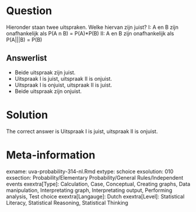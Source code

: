 Question
========

Hieronder staan twee uitspraken. Welke hiervan zijn juist?
I: A en B zijn onafhankelijk als P(A n B) = P(A)*P(B)
II: A en B zijn onafhankelijk als P(A|||B) = P(B)

Answerlist
----------
* Beide uitspraak zijn juist.
* Uitspraak I is juist, uitspraak II is onjuist.
* Uitspraak I is onjuist, uitspraak II is juist.
* Beide uitspraak zijn onjuist.

Solution
========

The correct answer is  Uitspraak I is juist, uitspraak II is onjuist.

Meta-information
================
exname: uva-probability-314-nl.Rmd
extype: schoice
exsolution: 010
exsection: Probability/Elementary Probability/General Rules/Independent events
exextra[Type]: Calculation, Case, Conceptual, Creating graphs, Data manipulation, Interpretating graph, Interpretating output, Performing analysis, Test choice
exextra[Langauge]: Dutch
exextra[Level]: Statistical Literacy, Statistical Reasoning, Statistical Thinking
